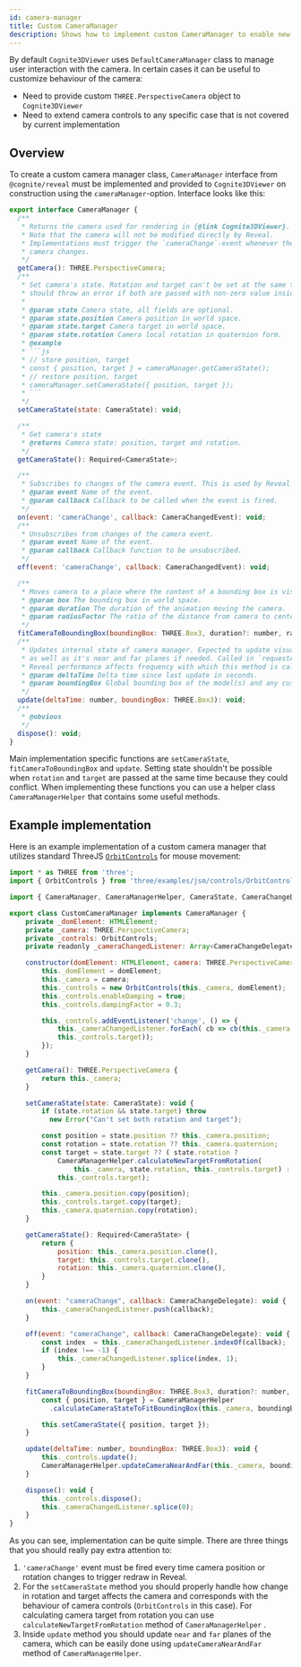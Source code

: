 ```yaml
---
id: camera-manager
title: Custom CameraManager
description: Shows how to implement custom CameraManager to enable new camera manipulation features.
---
```



By default `Cognite3DViewer` uses `DefaultCameraManager` class to manage user interaction with the camera.
In certain cases it can be useful to customize behaviour of the camera:

- Need to provide custom `THREE.PerspectiveCamera` object to `Cognite3DViewer`
- Need to extend camera controls to any specific case that is not covered by current implementation


## Overview

To create a custom camera manager class, `CameraManager` interface from `@cognite/reveal` must be implemented
and provided to `Cognite3DViewer` on construction using the `cameraManager`-option. Interface looks like this:

```js
export interface CameraManager {
  /**
   * Returns the camera used for rendering in {@link Cognite3DViewer}.
   * Note that the camera will not be modified directly by Reveal.
   * Implementations must trigger the `cameraChange`-event whenever the
   * camera changes.
   */
  getCamera(): THREE.PerspectiveCamera;
  /**
   * Set camera's state. Rotation and target can't be set at the same time. as they could conflict,
   * should throw an error if both are passed with non-zero value inside state.
   *
   * @param state Camera state, all fields are optional.
   * @param state.position Camera position in world space.
   * @param state.target Camera target in world space.
   * @param state.rotation Camera local rotation in quaternion form.
   * @example
   * ```js
   * // store position, target
   * const { position, target } = cameraManager.getCameraState();
   * // restore position, target
   * cameraManager.setCameraState({ position, target });
   * ```
   */
  setCameraState(state: CameraState): void;

  /**
   * Get camera's state
   * @returns Camera state: position, target and rotation.
   */
  getCameraState(): Required<CameraState>;

  /**
   * Subscribes to changes of the camera event. This is used by Reveal to react on changes of the camera.
   * @param event Name of the event.
   * @param callback Callback to be called when the event is fired.
   */
  on(event: 'cameraChange', callback: CameraChangedEvent): void;
  /**
   * Unsubscribes from changes of the camera event.
   * @param event Name of the event.
   * @param callback Callback function to be unsubscribed.
   */
  off(event: 'cameraChange', callback: CameraChangedEvent): void;

  /**
   * Moves camera to a place where the content of a bounding box is visible to the camera.
   * @param box The bounding box in world space.
   * @param duration The duration of the animation moving the camera.
   * @param radiusFactor The ratio of the distance from camera to center of box and radius of the box.
   */
  fitCameraToBoundingBox(boundingBox: THREE.Box3, duration?: number, radiusFactor?: number): void;
  /**
   * Updates internal state of camera manager. Expected to update visual state of the camera
   * as well as it's near and far planes if needed. Called in `requestAnimationFrame`-loop.
   * Reveal performance affects frequency with which this method is called.
   * @param deltaTime Delta time since last update in seconds.
   * @param boundingBox Global bounding box of the model(s) and any custom objects added to the scene.
   */
  update(deltaTime: number, boundingBox: THREE.Box3): void;
  /**
   * @obvious
   */
  dispose(): void;
}

```

Main implementation specific functions are `setCameraState`, `fitCameraToBoundingBox` and `update`. 
Setting state shouldn't be possible when `rotation` and `target` are passed at the same time because they could conflict.
When implementing these functions you can use a helper class `CameraManagerHelper` that contains some useful methods.

## Example implementation

Here is an example implementation of a custom camera manager that utilizes standard ThreeJS [`OrbitControls`](https://threejs.org/docs/index.html?q=orbit#examples/en/controls/OrbitControls) for mouse movement:

```js
import * as THREE from 'three';
import { OrbitControls } from 'three/examples/jsm/controls/OrbitControls';

import { CameraManager, CameraManagerHelper, CameraState, CameraChangeDelegate } from '@cognite/reveal';

export class CustomCameraManager implements CameraManager {
    private _domElement: HTMLElement;
    private _camera: THREE.PerspectiveCamera;
    private _controls: OrbitControls;
    private readonly _cameraChangedListener: Array<CameraChangeDelegate> = [];

    constructor(domElement: HTMLElement, camera: THREE.PerspectiveCamera) {
        this._domElement = domElement;
        this._camera = camera;
        this._controls = new OrbitControls(this._camera, domElement);
        this._controls.enableDamping = true;
        this._controls.dampingFactor = 0.3;

        this._controls.addEventListener('change', () => {
            this._cameraChangedListener.forEach( cb => cb(this._camera.position, 
            this._controls.target));
        });
    }

    getCamera(): THREE.PerspectiveCamera {
        return this._camera;
    }

    setCameraState(state: CameraState): void {
        if (state.rotation && state.target) throw 
          new Error("Can't set both rotation and target");

        const position = state.position ?? this._camera.position;
        const rotation = state.rotation ?? this._camera.quaternion;
        const target = state.target ?? ( state.rotation ? 
            CameraManagerHelper.calculateNewTargetFromRotation(
                this._camera, state.rotation, this._controls.target) : 
            this._controls.target);

        this._camera.position.copy(position);
        this._controls.target.copy(target);
        this._camera.quaternion.copy(rotation);
    }

    getCameraState(): Required<CameraState> {
        return {
            position: this._camera.position.clone(),
            target: this._controls.target.clone(),
            rotation: this._camera.quaternion.clone(),
        }
    }

    on(event: "cameraChange", callback: CameraChangeDelegate): void {
        this._cameraChangedListener.push(callback);
    }

    off(event: "cameraChange", callback: CameraChangeDelegate): void {
        const index  = this._cameraChangedListener.indexOf(callback);
        if (index !== -1) {
            this._cameraChangedListener.splice(index, 1);
        }
    }

    fitCameraToBoundingBox(boundingBox: THREE.Box3, duration?: number, radiusFactor?: number): void {
        const { position, target } = CameraManagerHelper
          .calculateCameraStateToFitBoundingBox(this._camera, boundingBox, radiusFactor);

        this.setCameraState({ position, target });
    }

    update(deltaTime: number, boundingBox: THREE.Box3): void {
        this._controls.update();
        CameraManagerHelper.updateCameraNearAndFar(this._camera, boundingBox);
    }

    dispose(): void {
        this._controls.dispose();
        this._cameraChangedListener.splice(0);
    }
}
```
As you can see, implementation can be quite simple. There are three things that you should really pay extra attention to:
1. `'cameraChange'` event must be fired every time camera position or rotation changes to trigger redraw in Reveal.
2. For the `setCameraState` method you should properly handle how change in rotation and target affects the camera and corresponds with 
the behaviour of camera controls (`OrbitControls` in this case). For calculating camera target from rotation you can use `calculateNewTargetFromRotation` method of `CameraManagerHelper` .
3. Inside `update` method you should update `near` and `far` planes of the camera, which can be easily done using `updateCameraNearAndFar` method of `CameraManagerHelper`. 
